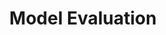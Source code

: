 ---
title: "Model Evaluation"
slug: "active-model-evaluation"
hidden: false
metadata: 
  title: "Model Evaluation"
  description: "Learn how to evaluate and optimize your AI/ML models with Active."
category: "6480a3981ed49107a7c6be36"
---
